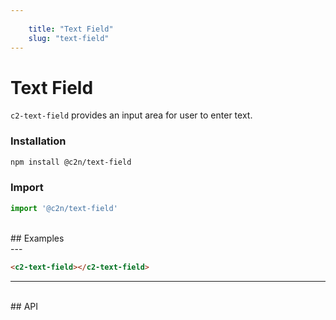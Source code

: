 ```yaml
---
    
    title: "Text Field"
    slug: "text-field"
---
```




# Text Field

`c2-text-field` provides an input area for user to enter text.

### Installation

```bash tag=CodeBlock
npm install @c2n/text-field
```

### Import

```typescript tag=CodeBlock
import '@c2n/text-field'
```

<br />
## Examples
<br />
---

```html tag=MdxCodeBlock,compack=true,component=c2-text-field
<c2-text-field></c2-text-field>
```

---

<br />
## API

<ApiTable componentTag="c2-text-field"></ApiTable>
